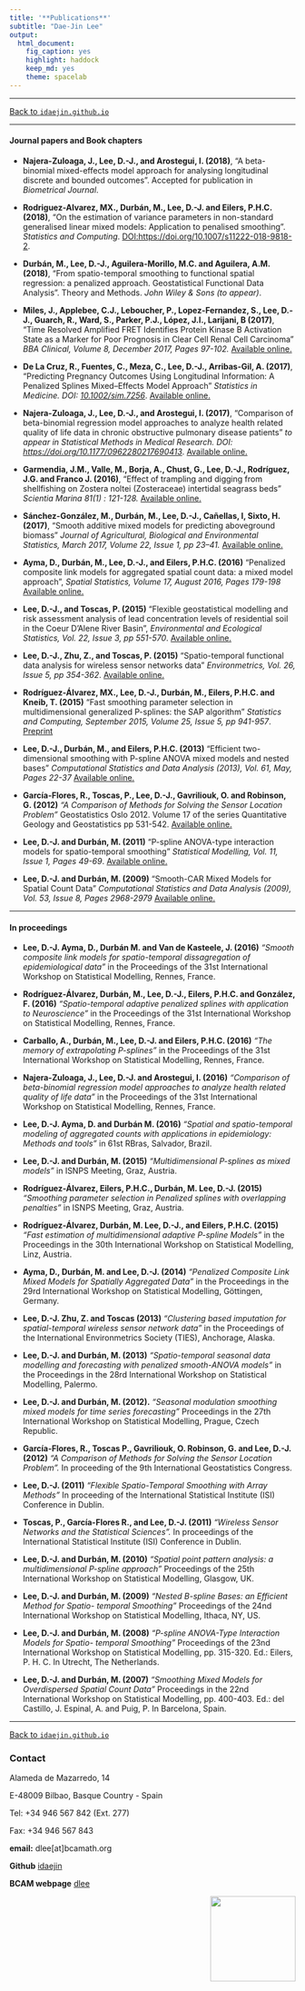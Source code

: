 ```yaml
---
title: '**Publications**'
subtitle: "Dae-Jin Lee"
output:
  html_document:
    fig_caption: yes
    highlight: haddock
    keep_md: yes
    theme: spacelab
---
```


----------------------------

[Back to `idaejin.github.io`](http://idaejin.github.io/)

----------------------------

#### Journal papers and Book chapters

* **Najera-Zuloaga, J., Lee, D.-J., and Arostegui, I. (2018)**, "A beta-binomial mixed-effects model approach for analysing longitudinal discrete and bounded outcomes". Accepted for publication in *Biometrical Journal*.

* **Rodriguez-Alvarez, MX., Durbán, M., Lee, D.-J. and Eilers, P.H.C. (2018)**, "On the estimation of variance parameters in non-standard generalised linear mixed models: Application to penalised smoothing". *Statistics and Computing*. [DOI:https://doi.org/10.1007/s11222-018-9818-2](https://doi.org/10.1007/s11222-018-9818-2).

* **Durbán, M., Lee, D.-J., Aguilera-Morillo, M.C. and Aguilera, A.M. (2018)**, "From spatio-temporal smoothing to functional spatial regression: a penalized approach. Geostatistical Functional Data Analysis". Theory and Methods. *John Wiley & Sons (to appear)*.

* **Miles, J., Applebee, C.J., Leboucher, P., Lopez-Fernandez, S., Lee, D.-J., Guarch, R., Ward, S., Parker, P.J., López, J.I., Larijani, B (2017)**, "Time Resolved Amplified FRET Identifies Protein Kinase B Activation State as a Marker for Poor Prognosis in Clear Cell Renal Cell Carcinoma " *BBA Clinical, Volume 8, December 2017, Pages 97-102.* [Available online.](http://linkinghub.elsevier.com/retrieve/pii/S2214647417300363)

* **De La Cruz, R., Fuentes, C., Meza, C., Lee, D.-J., Arribas-Gil, A. (2017)**, "Predicting Pregnancy Outcomes Using Longitudinal Information: A Penalized Splines Mixed–Effects Model Approach" *Statistics in Medicine. DOI: [10.1002/sim.7256](10.1002/sim.7256)*. [Available online.](http://onlinelibrary.wiley.com/doi/10.1002/sim.7256/full)

* **Najera-Zuloaga, J., Lee, D.-J., and Arostegui, I. (2017)**, "Comparison of beta-binomial regression model approaches to analyze health related quality of life data in chronic obstructive pulmonary disease patients" *to appear in Statistical Methods in Medical Research. DOI: [https://doi.org/10.1177/0962280217690413](https://doi.org/10.1177/0962280217690413)*. [Available online.](http://journals.sagepub.com/doi/full/10.1177/0962280217690413)

* **Garmendia, J.M., Valle, M., Borja, A., Chust, G., Lee, D.-J., Rodríguez, J.G. and Franco J. (2016)**, "Effect of trampling and digging from shellfishing on Zostera noltei (Zosteraceae) intertidal seagrass beds" *Scientia Marina 81(1) : 121-128.* [Available online.](http://scimar.icm.csic.es/scimar/index.php/secId/6/IdArt/4429/)

* **Sánchez-González, M., Durbán, M., Lee, D.-J., Cañellas, I, Sixto, H. (2017)**, "Smooth additive mixed models for predicting aboveground biomass" *Journal of Agricultural, Biological and Environmental Statistics, March 2017, Volume 22, Issue 1, pp 23–41.* [Available online.](http://link.springer.com/article/10.1007/s13253-016-0271-4)

* **Ayma, D., Durbán, M., Lee, D.-J., and Eilers, P.H.C. (2016)** "Penalized composite link models for aggregated spatial count data: a mixed model approach", *Spatial Statistics, Volume 17, August 2016, Pages 179-198* [Available online.](http://www.sciencedirect.com/science/article/pii/S2211675316300318)

*    **Lee, D.-J., and Toscas, P. (2015)** “Flexible geostatistical modelling and risk assessment analysis of lead concentration levels of residential soil in the Coeur D’Alene River Basin”, *Environmental and Ecological Statistics, Vol. 22, Issue 3, pp 551-570*. [Available online.](http://link.springer.com/article/10.1007/s10651-015-0310-2)

*    **Lee, D.-J., Zhu, Z., and Toscas, P. (2015)** "Spatio-temporal functional data analysis for wireless sensor networks data" *Environmetrics, Vol. 26, Issue 5, pp 354-362*. [Available online.](http://onlinelibrary.wiley.com/doi/10.1002/env.2344/abstract)

*    **Rodríguez-Álvarez, MX., Lee, D.-J., Durbán, M., Eilers, P.H.C. and Kneib, T. (2015)** "Fast smoothing parameter selection in multidimensional generalized P-splines: the SAP algorithm" *Statistics and Computing, September 2015, Volume 25, Issue 5, pp 941-957*. [Preprint](https://bird.bcamath.org/bitstream/handle/20.500.11824/117/ws133026.pdf%3Bjsessionid%3DC39FF7BD89D72E5BAC956F9BABD58C1A.pdf?sequence=1&isAllowed=y)

*    **Lee, D.-J., Durbán, M., and Eilers, P.H.C. (2013)** "Efficient two-dimensional smoothing with P-spline ANOVA mixed models and nested bases" *Computational Statistics and Data Analysis (2013), Vol. 61, May, Pages 22-37* [Available online.](http://dx.doi.org/10.1016/j.csda.2012.11.013)

* **García-Flores, R., Toscas, P., Lee, D.-J., Gavriliouk, O. and Robinson, G. (2012)** *"A Comparison of Methods for Solving the Sensor Location Problem"* Geostatistics Oslo 2012. Volume 17 of the series Quantitative Geology and Geostatistics pp 531-542. [Available online.](http://dx.doi.org/10.1007/978-94-007-4153-9_43)

*    **Lee, D.-J. and Durbán, M. (2011)** "P-spline ANOVA-type interaction models for spatio-temporal smoothing" *Statistical Modelling, Vol. 11, Issue 1, Pages 49-69*. [Available online.](http://journals.sagepub.com/doi/pdf/10.1177/1471082X1001100104)

*    **Lee, D.-J. and Durbán, M. (2009)** "Smooth-CAR Mixed Models for Spatial Count Data" *Computational Statistics and Data Analysis (2009), Vol. 53, Issue 8, Pages 2968-2979* [Available online.](http://dx.doi.org/10.1016/j.csda.2008.07.025)
    

----------------------------

#### In proceedings

* **Lee, D.-J. Ayma, D., Durbán M. and Van de Kasteele, J. (2016)** *"Smooth
composite link models for spatio-temporal dissagregation of epidemiological data"* in the Proceedings of the 31st International Workshop on Statistical Modelling, Rennes, France.

* **Rodríguez-Álvarez, Durbán, M., Lee, D.-J., Eilers, P.H.C. and González, F. (2016)** *"Spatio-temporal adaptive penalized splines with application to Neuroscience"* in the Proceedings of the 31st International Workshop on Statistical Modelling, Rennes, France.

* **Carballo, A., Durbán, M., Lee, D.-J. and Eilers, P.H.C. (2016)** *"The memory of extrapolating
P-splines"* in the Proceedings of the 31st International Workshop on Statistical Modelling, Rennes, France.

* **Najera-Zuloaga, J., Lee, D.-J. and Arostegui, I. (2016)** *"Comparison of beta-binomial regression model approaches to analyze health related quality of life data"* in the Proceedings of the 31st International Workshop on Statistical Modelling, Rennes, France.

* **Lee, D.-J. Ayma, D. and Durbán M. (2016)** *"Spatial and spatio-temporal modeling of aggregated counts with applications in epidemiology: Methods and tools"* in 61st RBras, Salvador, Brazil.

* **Lee, D.-J. and Durbán, M. (2015)** *"Multidimensional P-splines as mixed models"* in ISNPS Meeting, Graz, Austria.

* **Rodríguez-Álvarez,  Eilers, P.H.C., Durbán, M. Lee, D.-J. (2015)** *"Smoothing parameter selection in Penalized splines with overlapping penalties"* in ISNPS Meeting, Graz, Austria.

* **Rodríguez-Álvarez, Durbán, M. Lee, D.-J., and Eilers, P.H.C. (2015)** *"Fast estimation of multidimensional adaptive P-spline Models"* in the Proceedings in the 30th International Workshop on Statistical Modelling, Linz, Austria.

* **Ayma, D., Durbán, M. and Lee, D.-J. (2014)** *"Penalized Composite Link Mixed Models for Spatially Aggregated Data"* in the Proceedings in the 29rd International Workshop on Statistical Modelling, Göttingen, Germany.

* **Lee, D.-J. Zhu, Z. and Toscas (2013)** *"Clustering based imputation for spatial-temporal wireless sensor network data"* in the Proceedings of the International Environmetrics Society (TIES), Anchorage, Alaska.

* **Lee, D.-J. and Durbán, M. (2013)** *"Spatio-temporal seasonal data modelling and forecasting with penalized smooth-ANOVA models"* in the Proceedings in the 28rd International Workshop on Statistical Modelling, Palermo.

* **Lee, D.-J. and Durbán, M. (2012).** *"Seasonal modulation smoothing mixed models for time series forecasting"* Proceedings in the 27th International Workshop on Statistical Modelling, Prague, Czech Republic.

* **García-Flores, R., Toscas P., Gavriliouk, O. Robinson, G. and Lee, D.-J.  (2012)** *"A Comparison of Methods for Solving the Sensor Location Problem".* In proceeding of the 9th International Geostatistics Congress.

* **Lee, D.-J. (2011)** *"Flexible Spatio-Temporal Smoothing with Array Methods"* In proceeding of the International Statistical Institute (ISI) Conference in Dublin.

* **Toscas, P., García-Flores R., and Lee, D.-J. (2011)** *"Wireless Sensor Networks and the Statistical Sciences".* In proceedings of the International Statistical Institute (ISI) Conference in Dublin.

* **Lee, D.-J. and Durbán, M. (2010)** *"Spatial point pattern analysis: a multidimensional P-spline approach"* Proceedings of the 25th International Workshop on Statistical Modelling, Glasgow, UK.

* **Lee, D.-J. and Durbán, M. (2009)** *"Nested B-spline Bases: an Efficient Method for Spatio- temporal Smoothing"* Proceedings of the 24nd International Workshop on Statistical Modelling, Ithaca, NY, US.

* **Lee, D.-J. and Durbán, M. (2008)** *"P-spline ANOVA-Type Interaction Models for Spatio- temporal Smoothing"* Proceedings of the 23nd International Workshop on Statistical Modelling, pp. 315-320. Ed.: Eilers, P. H. C. In Utrecht, The Netherlands.

* **Lee, D.-J. and Durbán, M. (2007)** *"Smoothing Mixed Models for Overdispersed Spatial Count Data"* Proceedings in the 22nd International Workshop on Statistical Modelling, pp. 400-403. Ed.: del Castillo, J. Espinal, A. and Puig, P. In Barcelona, Spain.






------------------------------------      
[Back to `idaejin.github.io`](http://idaejin.github.io/)

### Contact

Alameda de Mazarredo, 14

E-48009 Bilbao, Basque Country - Spain

Tel: +34 946 567 842 (Ext. 277)

Fax: +34 946 567 843

**email:** dlee[at]bcamath.org

**Github** [idaejin](https://github.com/idaejin/)

**BCAM webpage** [dlee](http://www.bcamath.org/en/people/dlee)

<img src="http://www.bcamath.org/public_images/logo_bcam.jpg" style="width: 150px;" align="right">